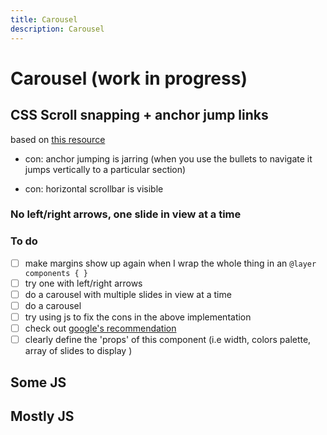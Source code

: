 ```yaml
---
title: Carousel
description: Carousel
---
```



# Carousel (work in progress)

## CSS Scroll snapping + anchor jump links

based on [this resource](https://css-tricks.com/css-only-carousel/)

* con: anchor jumping is jarring (when you use the bullets to navigate it jumps vertically to a particular section)

* con: horizontal scrollbar is visible


### No left/right arrows, one slide in view at a time

<ShowComponent filePath="./src/components/carousel/NoJS.html">
  <NoJS />
</ShowComponent>

### To do

- [ ] make margins show up again when I wrap the whole thing in an `@layer components { }` 
- [ ] try one with left/right arrows
- [ ] do a carousel with multiple slides in view at a time
- [ ] do a carousel 
- [ ] try using js to fix the cons in the above implementation
- [ ] check out [google's recommendation]()
- [ ] clearly define the 'props' of this component (i.e width, colors palette, array of slides to display )
## Some JS

## Mostly JS
